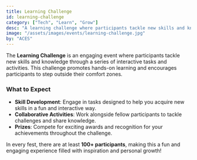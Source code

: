 ```yaml
---
title: Learning Challenge
id: learning-challenge
category: ["Tech", "Learn", "Grow"]
desc: "A learning challenge where participants tackle new skills and knowledge through engaging tasks and activities."
image: "/assets/images/events/learning-challenge.jpg"
by: "ACES"
---
```


The **Learning Challenge** is an engaging event where participants tackle new skills and knowledge through a series of interactive tasks and activities. This challenge promotes hands-on learning and encourages participants to step outside their comfort zones.

### What to Expect

- **Skill Development**: Engage in tasks designed to help you acquire new skills in a fun and interactive way.
- **Collaborative Activities**: Work alongside fellow participants to tackle challenges and share knowledge.
- **Prizes**: Compete for exciting awards and recognition for your achievements throughout the challenge.

In every fest, there are at least **100+ participants**, making this a fun and engaging experience filled with inspiration and personal growth!
